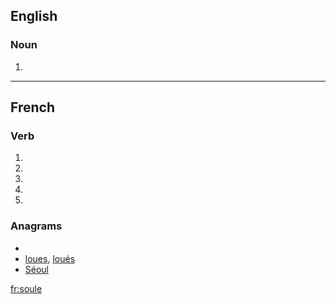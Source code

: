 {{also|soulé}}
==English==

===Noun===
{{en-noun}}

# {{obsolete spelling of|soul}}

----

==French==

===Verb===
{{fr-verb-form}}

# {{form of|[[first-person|First-person]] [[singular]] [[present indicative]]|souler|lang=French}}
# {{form of|[[third-person|Third-person]] [[singular]] [[present indicative]]| souler|lang=French}}
# {{form of|First-person singular [[present subjunctive]]|souler|lang=French}}
# {{form of|[[third-person|Third-person]] singular [[present subjunctive]]| souler|lang=French}}
# {{form of|Second-person singular [[imperative]]|souler |lang=French}}

===Anagrams===
* {{alphagram|elosu}}
* [[loues#French|loues]], [[loués#French|loués]]
* [[Séoul#French|Séoul]]

[[fr:soule]]